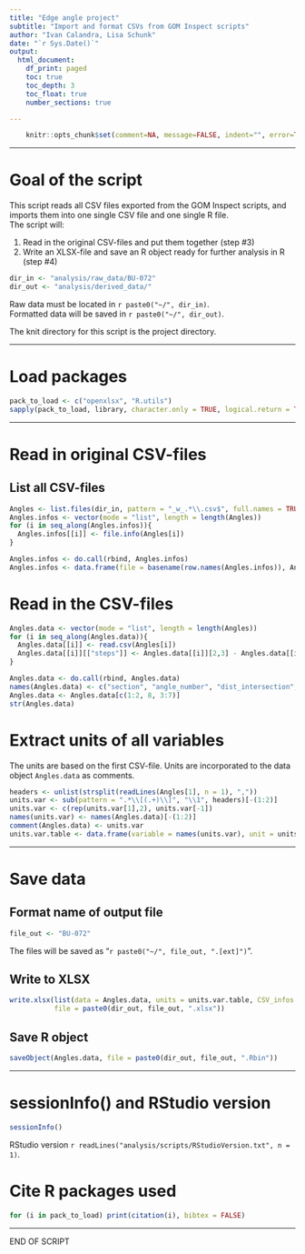 ```yaml
---
title: "Edge angle project"
subtitle: "Import and format CSVs from GOM Inspect scripts"
author: "Ivan Calandra, Lisa Schunk"
date: "`r Sys.Date()`"
output:
  html_document:
    df_print: paged
    toc: true
    toc_depth: 3
    toc_float: true
    number_sections: true

---
```


```r
	knitr::opts_chunk$set(comment=NA, message=FALSE, indent="", error=TRUE)
```

---


# Goal of the script
This script reads all CSV files exported from the GOM Inspect scripts, and imports them into one single CSV file and one single R file.  
The script will:

1. Read in the original CSV-files and put them together (step #3)  
2. Write an XLSX-file and save an R object ready for further analysis in R (step #4)


```r
dir_in <- "analysis/raw_data/BU-072"
dir_out <- "analysis/derived_data/"

```

Raw data must be located in `r paste0("~/", dir_in)`.  
Formatted data will be saved in `r paste0("~/", dir_out)`.

The knit directory for this script is the project directory.



---

# Load packages
```r
pack_to_load <- c("openxlsx", "R.utils")
sapply(pack_to_load, library, character.only = TRUE, logical.return = TRUE)

```


---


# Read in original CSV-files
## List all CSV-files
```r
Angles <- list.files(dir_in, pattern = "_w_.*\\.csv$", full.names = TRUE)
Angles.infos <- vector(mode = "list", length = length(Angles))
for (i in seq_along(Angles.infos)){
  Angles.infos[[i]] <- file.info(Angles[i])
}

Angles.infos <- do.call(rbind, Angles.infos)
Angles.infos <- data.frame(file = basename(row.names(Angles.infos)), Angles.infos) 

```


# Read in the CSV-files
```r
Angles.data <- vector(mode = "list", length = length(Angles))
for (i in seq_along(Angles.data)){
  Angles.data[[i]] <- read.csv(Angles[i])
  Angles.data[[i]][["steps"]] <- Angles.data[[i]][2,3] - Angles.data[[i]][1,3]
}

Angles.data <- do.call(rbind, Angles.data)
names(Angles.data) <- c("section", "angle_number", "dist_intersection", "segment_length", "3points", "2lines", "best_fit", "steps")
Angles.data <- Angles.data[c(1:2, 8, 3:7)]
str(Angles.data)

```


# Extract units of all variables
The units are based on the first CSV-file.
Units are incorporated to the data object `Angles.data` as comments.

```r
headers <- unlist(strsplit(readLines(Angles[1], n = 1), ","))
units.var <- sub(pattern = ".*\\[(.+)\\]", "\\1", headers)[-(1:2)]
units.var <- c(rep(units.var[1],2), units.var[-1])
names(units.var) <- names(Angles.data)[-(1:2)]
comment(Angles.data) <- units.var
units.var.table <- data.frame(variable = names(units.var), unit = units.var)

```


---


# Save data
## Format name of output file
```r
file_out <- "BU-072"

```
The files will be saved as "`r paste0("~/", file_out, ".[ext]")`".


## Write to XLSX
```r
write.xlsx(list(data = Angles.data, units = units.var.table, CSV_infos = Angles.infos), 
           file = paste0(dir_out, file_out, ".xlsx"))

```


## Save R object
```r
saveObject(Angles.data, file = paste0(dir_out, file_out, ".Rbin"))

```

---

# sessionInfo() and RStudio version

```r
sessionInfo()

```

RStudio version `r readLines("analysis/scripts/RStudioVersion.txt", n = 1)`.


# Cite R packages used
```r
for (i in pack_to_load) print(citation(i), bibtex = FALSE)

```


---


END OF SCRIPT
